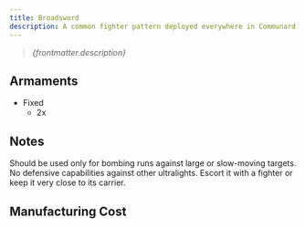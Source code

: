 ```yaml
---
title: Broadsword
description: A common fighter pattern deployed everywhere in Communard space. A mainstay for station defense and the most common design aboard communard carriers.
---
```



> *{frontmatter.description}*


## Armaments

* Fixed
  * 2x <ShipWeapon weaponID="ShuttleGunKurosawa" />


## Notes

Should be used only for bombing runs against large or slow-moving targets. No defensive capabilities against other ultralights. Escort it with a fighter or keep it very close to its carrier.


## Manufacturing Cost

<ShipManufacturingCost shipName={frontmatter.title} />